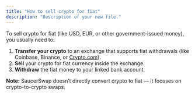 ```yaml
---
title: "How to sell crypto for fiat"
description: "Description of your new file."
---
```


To sell crypto for fiat (like USD, EUR, or other government-issued money), you usually need to:

1. **Transfer your crypto** to an exchange that supports fiat withdrawals (like Coinbase, Binance, or [Crypto.com](http://Crypto.com)).
2. **Sell** your crypto for fiat currency inside the exchange.
3. **Withdraw** the fiat money to your linked bank account.

**Note:** SaucerSwap doesn’t directly convert crypto to fiat — it focuses on crypto-to-crypto swaps.